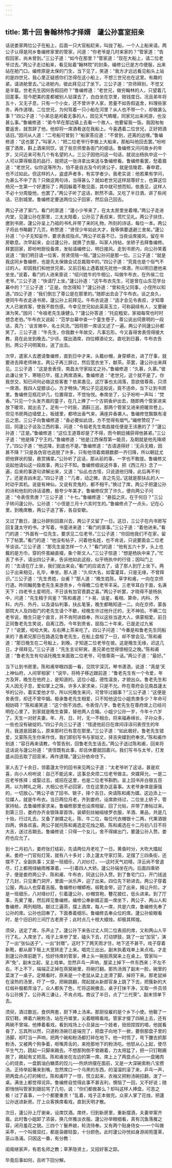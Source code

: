 ```yaml
---
---
---
```

title: 第十回 鲁翰林怜才择婿　蘧公孙富室招亲
---

话说娄家两位公子在船上，后面一只大官船赶来，叫拢了船，一个人上船来请。两公子认得是同乡鲁编修家里的管家，问道：“你老爷是几时来家的？”管家道：“告假回家，尚未曾到。”三公子道：“如今在那里？”管家道：“现在大船上，请二位老爷过去。”两公子走过船来，看见贴着“翰林院”的封条，编修公已是方巾便服，出来站在舱门口。编修原是太保的门生，当下见了，笑道：“我方才远远看见船头上站的是四世兄，我心里正疑惑你们怎得在这小船上，不想三世兄也在这里。有趣的紧。请进舱里去。”让进舱内，彼此拜见过了坐下。三公子道：“京师拜别，不觉又是半载。世老先生因何告假回府？”鲁编修道：“老世兄，做穷翰林的人，只望着几回差事。现今肥美的差都被别人钻谋去了，白白坐在京里，赔钱度日。况且弟年将五十，又无子息，只有一个小女，还不曾许字人家，思量不如告假返舍，料理些家务，再作道理。二位世兄，为何驾着一只小船在河里？从人也不带一个，却做甚么事？”四公子道：“小弟总是闲着无事的人，因见天气睛暖，同家兄出来闲游，也没甚么事。”鲁编修道：“弟今早在那边镇上去看一个故人，他要留我一饭。我因匆匆要返舍，就苦辞了他，他却将一席酒肴送在我船上。今喜遇着二位世兄，正好把酒话旧。”因问从人道：“二号船可曾到？”船家答应道：“不曾到，还离的远哩。”鲁编修道：“这也罢了。”叫家人：“把二位老爷行李搬上大船来，那船叫他回去罢。”吩咐摆了酒席，斟上酒来同饮，说了些京师里各衙门的细话。鲁编修又问问故乡的年岁，又问近来可有几个有名望的人。三公子因他问这一句话，就说出杨执中这一个人可以算得极高的品行，就把这一张诗拿出来送与鲁编修看。鲁编修看罢，愁着眉道：“老世兄，似你这等所为，怕不是自古及今的贤公子，就是信陵君、春申君，也不过如此。但这样的人，盗虚声者多，有实学者少。我老实说：他若果有学问，为甚么不中了去？只做这两句诗，当得甚么？就如老世兄这样屈尊好士，也算这位杨兄一生第一个好遭际了；两回躲着不敢见面，其中就可想而知。依愚见，这样人不必十分周旋他，也罢了。”两公子听了这话，默然不语。又吃了半日酒，讲了些闲话，已到城里。鲁编修定要送两位公子回家，然后自己回去。

两公子进了家门，看门的禀道：“蘧小少爷来了，在太太房里坐着哩。”两公子走进内堂，见蘧公孙在那里，三太太陪着，公孙见了表叔来，慌忙见礼。两公子扶住，邀到书房。蘧公孙呈上乃祖的书札并带了来的礼物，所刻的诗话，每位一本。两公子将此书略翻了几页，称赞道：“贤侄少年如此大才，我等俱要退避三舍矣。”蘧公孙道：“小子无知妄作，要求表叔指点。”两公子欢喜不已，当夜设席接风，留在书房歇息。次早起来，会过蘧公孙，就换了衣服，叫家人持帖，坐轿子去拜鲁编修。拜罢回家，即吩咐厨役备席，发帖请编修公，明日接风。走到书房内，向公孙笑着说道：“我们明日请一位客，劳贤侄陪一陪。”蘧公孙问是那一位。三公子道：“就是我这同乡鲁编修，也是先太保做会试总裁取中的。”四公子道：“究竟也是个俗气不过的人。却因我们和他世兄弟，又前日船上遇着就先扰他一席酒，所以明日邀他来坐坐。”说着，看门的人进来禀说：“绍兴姓牛的牛相公，叫做牛布衣，在外侯二位老爷。”三公子道：“快请厅上坐。”蘧公孙道：“这牛布衣先生，可是曾在山东范学台幕中的？”三公子道：“正是。你怎得知？”蘧公孙道：“曾和先父同事，小侄所以知道。”四公子道：“我们倒忘了尊公是在那里的。”随即出去会了牛布衣。谈之良久，便同牛布衣走进书房。蘧公孙上前拜见。牛布衣说道：“适才会见令表叔，才知尊大人已谢宾客，使我不胜伤感。今幸见世兄如此英英玉立，可称嗣续有人，又要破涕为笑。”因问：“令祖老先生康健么？”蘧公孙答道：“托庇粗安。家祖每常也时时想念老伯。”牛布衣又说起：“范学台幕中查一个童生卷子，尊公说出伺景明的一段话，真乃：‘谈言微中，名士风流。’”因将那一席话又述了一遍。两公子同蘧公孙都笑了。三公子道：“牛先生，你我数十年故交，凡事忘形。今又喜得舍表侄得接大教，竟在此坐到晚去。”少顷，摆出酒席，四位樽酒论文。直吃到日暮，牛布衣告别。两公子问明寓处，送了出去。

次早，遣家人去邀请鲁编修，直到日中才来，头戴纱帽，身穿蟒衣，进了厅事，就要进去拜老师神主。两公子再三辞过，然后宽衣坐下，献茶。茶罢，蘧公孙出来拜见。三公子道：“这是舍表侄，南昌太守家姑丈之孙。”鲁编修道：“久慕，久慕。”彼此谦让坐下，寒暄已毕，摆上两席酒来。鲁编修道：“老世兄，这个就不是了。你我世交，知已间何必做这些客套？依弟愚见，这厅事也太阔落，意欲借尊斋，只须一席酒，我四人促膝谈心，方才畅快。”两公子见这般说，竟不违命，当下让到书房里。鲁编修见瓶花垆几，位置得宜，不觉怡悦。奉席坐了，公子吩咐一声叫：“焚香。”只见一个头发齐眉的童子，在几上捧了一个古铜香炉出去，随即两个管家进来放下暖帘，就出去了。足有一个时辰，酒斟三巡，那两个管家又进来把暖帘卷上。但见书房两边墙壁上，板缝里，都喷出香气来，满座异香袭人。鲁编修觉飘飘有凌云之思。三公子向鲁编修道：“香必要如此烧，方不觉得有烟气。”编修赞叹了一回，同蘧公子谈及江西的事，问道：“令祖老先生南昌接任便是王讳惠的了？”蘧公孙道：“正是。”鲁编修道：“这位王道尊却是了不得，而今朝廷捕获得他甚紧。”三公子道：“他是降了宁王的。”鲁编修道：“他是江西保荐第一能员，及期就是他先降顺了。”四公子道：“他这降，到底也不是。”鲁编修道：“古语道得好：‘无兵无粮，因甚不降？’只是各伪官也逃脱了许多，只有他领着南赣数郡一齐归降，所以朝廷尤把他罪状的狠，悬赏捕拿。”公孙听了这话，那从前的事，一字也不敢提。鲁编修又说起他请仙这一段故事，两公子不知。鲁编修细说这件事，把《西江月》念了一遍，后来的事逐句讲解出来，又道：“仙乩也古怪，只说道他归降，此后再不判了。还是吉凶未定。”四公子道：“‘几者，动之微，吉之先见。’这就是那扶乩的人一时动乎其机。说是有神仙，又说有灵鬼的，都不相干。”换过了席，两公子把蘧公孙的诗和他刻的诗话请教，极夸少年美才。鲁编修叹赏了许久，便向两公子问道：“令表侄贵庚？”三公子道：“十七。”鲁编修道：“悬弧之庆，在于何日？”三公子转问蘧公孙。公孙道：“小侄是三月十六亥时生的。”鲁编修点了一点头，记在心里。到晚席散，两公子送了客，各自安歇。

又过了数日，蘧公孙辞别回嘉兴去，两公子又留了一日。这日，三公子在内书房写回复蘧太守的书。才写着，书童进来道：“看门的禀事。”三公子道：“着他进来。”看门的道：“外面有一位先生，要求见二位老爷。”三公子道：“你回他我们不在家，留下了帖罢。”看门的道：“他没有帖子，问着他名姓，也不肯说，只说要面会二位老爷谈谈。”三公子道：“那先生是怎样一个人？”看门的道：“他有五六十岁，头上也戴的是方巾，穿的件茧紬直裰，象个斯文人。”三公子惊道：“想是杨执中来了。”忙丢了书子，请出四公子来，告诉他如此这般，似乎杨执中的行径；因叫门上的：“去请在厅上坐，我们就出来会。”看门的应诺去了，请了那人到厅上坐下。两公子出来相见，礼毕，奉坐。那人道：“久仰大名，如雷灌耳，只是无缘，不曾拜识。”三公子道：“先生贵姓，台甫？”那人道：“晚生姓陈，草字和甫，一向在京师行道。昨同翰苑鲁老先生来游贵乡，今得瞻二位老爷丰采。三老爷耳白于面，名满天下；四老爷土星明亮，不日该有加官晋爵之喜。”两公子听罢，才晓得不是杨执中，问道：“先生精于风鉴？”陈和甫道：“卜易、谈星，看相、算命，内科、外科，内丹、外丹，以及请仙判事，扶乩笔箓，晚生都略知道一二。向在京师，蒙各部院大人及四衙门的老先生请个不歇，经晚生许过他升迁的，无不神验。不瞒二位老爷说，晚生只是个直言，并不肯阿谀趋奉，所以这些当道大人，俱蒙相爱。前日正同鲁老先生笑说，自离江西，今年到贵省，屈指二十年来，已是走过九省了！”说罢，哈哈大笑。左右捧上茶来吃了。四公子问道：“今番是和鲁老先生同船来的？愚弟兄那日在路遇见鲁老先生，在船上盘桓了一日，却不曾会见。”陈和甫道：“那日晚生在二号船上，到晚，才知道二位老爷在彼。这是晚生无缘，迟这几日，才得拜见。”三公子道：“先生言论轩爽，愚兄弟也觉得恨相见之晚。”陈和甫道：“鲁老先生有句话托晚生来面致二位老爷，可借尊斋一话。”两公子道：“最好。”

当下让到书房里。陈和甫举眼四面一看，见院宇深沉，琴书潇洒，说道：“真是‘天上神仙府，人间宰相家’！”说毕，将椅子移近跟前道：“鲁老先生有一个令爱，年方及笄，晚生在他府上，是知道的。这位小姐，德性温良，才貌出众。鲁老先生和夫人因无子息，爱如掌上之珠，许多人家求亲，只是不允。昨在尊府会见南昌蘧太爷的公孙，着实爱他才华，所以托晚生来问，可曾毕过姻事？”三公子道：“这便是舍表侄，却还不曾毕姻。极承鲁老先生相爱，只不知他这位小姐贵庚多少？年命可相妨碍？”陈和甫笑道：“这个倒不消虑。令表侄八字，鲁老先生在尊府席上已经问明在心里了。到家就是晚生查算，替他两人合婚。小姐少公孙一岁，今年十六岁了。天生一对好夫妻。年、月、日、时，无一不相合。将来福寿绵长，子孙众多，一些也没有破绽的。”四公子向三公子道：“怪道他前日在席间谆谆问表侄生的年月。我道是因甚么，原来那时已有意在那里。”三公子道：“如此极好。鲁老先生错爱，又蒙陈先生你来作伐，我们即刻写书与家姑丈，择吉央媒到府奉求。”陈和甫作别道：“容日再来请教，今暂告别，回鲁老先生话去。”两公子送过陈和甫，回来将这话说与蘧公孙道：“贤侄既有此事，却且休要就回嘉兴。我们写书与太爷，打发盛从回去取了回音来，再作道理。”蘧公孙依命住下。

家人去了十余日，领着蘧太守的回书来见两公子道：“太老爷听了这话，甚是欢喜，向小人吩咐说：自己不能远来，这事总央烦二位老爷做主。央媒拜允，一是二应老爷拣择；或娶过去，或招在这里，也是二位老爷斟酌。呈上回书并白银五百两，以为聘礼之用，大相公也不必回家，住在这里办这喜事。太老爷身体是康强的，一切放心。”两公子收了回书、银子，择个吉日，央请陈和甫为媒。这边添上一位媒人，就是牛布衣。当日两位月老，齐到娄府。设席款待过，二位坐上轿子，管家持帖，去鲁编修家求亲。鲁编修那里也设席相留，回了允帖，并带了庚帖过来。到第三日，娄府办齐金银珠翠首饰，装蟒刻丝紬缎绫罗衣服，羊酒、果品，共是几十抬，行过礼去。又备了谢媒之礼，陈、牛二位，每位代衣帽银十二两，代果酒银四两，俱各欢喜。两公子就托陈和甫选定花烛之期。陈和甫选在十二月初八日不将大吉，送过吉期去。鲁编修说：只得一个女儿，舍不得嫁出门，要蘧公孙入赘。娄府也应允了。

到十二月初八，娄府张灯结彩，先请两位月老吃了一日。黄昏时分，大吹大擂起来。娄府一门官衔灯笼，就有八十多对；添上蘧太守家灯笼，足摆了三四条街，还摆不了。全副执事；又是一班细乐，八对纱灯，──这时天气初晴，浮云尚不曾退尽，灯上都用绿紬雨帷罩着，──引着四人大轿。蘧公孙端坐在内。后面四乘轿子，便是娄府两公子、陈和甫、牛布衣，同送公孙入赘。到了鲁宅门口，开门钱送了几封，只见重门洞开，里面一派乐声，迎了出来。四位先下轿进去。两公子穿着公服，两山人也穿着吉服。鲁编修纱帽蟒袍，缎靴金带，迎了出来，揖让升阶。才是一班细乐，八对绛纱灯，引着蘧公孙，纱帽宫袍，簪花披红，低头进来。到了厅事，先奠了雁，然后拜见鲁编修。编修公奉新婿正面一席坐下，两公子、两山人和鲁编修，两列相陪。献过三遍茶，摆上酒席，每人一席，共是六席，鲁编修先奉了公孙的席。公孙也回奉了。下面奏着细乐。鲁编修去奉众位的席。蘧公孙偷眼看时，是个旧旧的三间厅古老房子；此时点几十枝大蜡烛，却极其辉煌。

须臾，送定了席，乐声止了。蘧公孙下来告过丈人同二位表叔的席，又和两山人平行了礼，入席坐了。戏子上来参了堂，磕头下去，打动锣鼓，跳了一出“加官”，演了一出“张仙送子”，一出“封赠”。这时下了两天雨才住，地下还不甚干。戏子穿着新靴，都从廊下板上大宽转走了上来。唱完三出出，副末执着戏单上来点戏。才走到蘧公孙席前跪下，恰好侍席的管家，捧上头一碗脍燕窝来上在桌上。管家叫一声“免”，副末立起，呈上戏单。忽然乒乓一声响，屋梁上掉下一件东西来；不左不右，不上不下，端端正正掉在燕窝碗里，将碗打翻。那热汤溅了副末一脸，碗里的菜泼了一桌子。定睛看时，原来是一个老鼠从梁上走滑了脚，掉将下来。那老鼠掉在滚热的汤里，吓了一惊，把碗跳翻，爬起就从新郎官身上跳了下去，把簇新的大红缎补服都弄油了。众人都失了色，忙将这碗撤去，桌子打抹干净，又取一件员领与公孙换了。公孙再三谦让，不肯点戏。商议了半日，点了“三代荣”。副末领单下去。

须臾，酒过数巡，食供两套，厨下捧上汤来。那厨役雇的是个乡下小使。他靸了一双钉鞋，捧着六碗粉汤，站在丹墀里，尖着眼睛看戏。管家才掇了四碗上去，还有两碗不曾端，他捧着看戏，看到戏场上小旦装出一个妓者，扭扭捏捏的唱，他就看昏了，忘其所以然，只道粉汤碗已是端完了，把盘子向地下一掀，要倒那盘子里的汤脚，却叮当一声响，把两个碗和粉汤都打碎在地下。他一时慌了，弯下腰去抓那粉汤，又被两个狗争着，咂嘴弄舌的，来抢那地下的粉汤吃。他怒从心上起，使尽平生气力，跷起一只脚来踢去。不想那狗倒不曾踢着，力太用猛了，把一只钉鞋踢脱了，踢起有丈把高。陈和甫坐在左边的第一席。席上上了两盘点心──一盘猪肉心的烧卖，一盘鹅油白糖蒸的饺儿──热烘烘摆在面前，又是一大深碗索粉八宝攒汤。正待举起箸来到嘴，忽然席口一个乌黑的东西，的溜溜的滚了来，乒乓一声，把两盘点心打的稀烂。陈和甫吓了一惊，慌立起来，衣袖又把粉汤碗招翻，泼了一桌。满坐上都觉得诧异。鲁编修自觉得此事不甚吉利，懊恼了一回，又不好说；随即悄悄叫管家到跟前骂了几句，说：“你们都做甚么？却叫这样人捧盘，可恶之极！过了喜事，一个个都要重责！”乱着，戏子正本做完。众家人掌了花烛，把蘧公孙送进新房。厅上众客换席看戏，直到天明才散。

次日，蘧公孙上厅谢亲，设席饮酒。席终，归到新房里，重新摆酒，夫妻举案齐眉。此时鲁小姐卸了浓装，换几伴雅淡衣服。蘧公孙举眼细看，真有沉鱼落雁之容，闭月羞花之貌。三四个丫鬟养娘，轮流侍奉。又有两个贴身侍女──一个叫做采苹，一个叫做双红，都是袅娜轻盈，十分颜色。此时蘧公孙恍如身游阆苑蓬莱，巫山洛浦。只因这一番，有分教：

闺阁继家声，有若名师之教；草茅隐贤土，又招好客之踪。

毕竟后事如何，且听下回分解。

